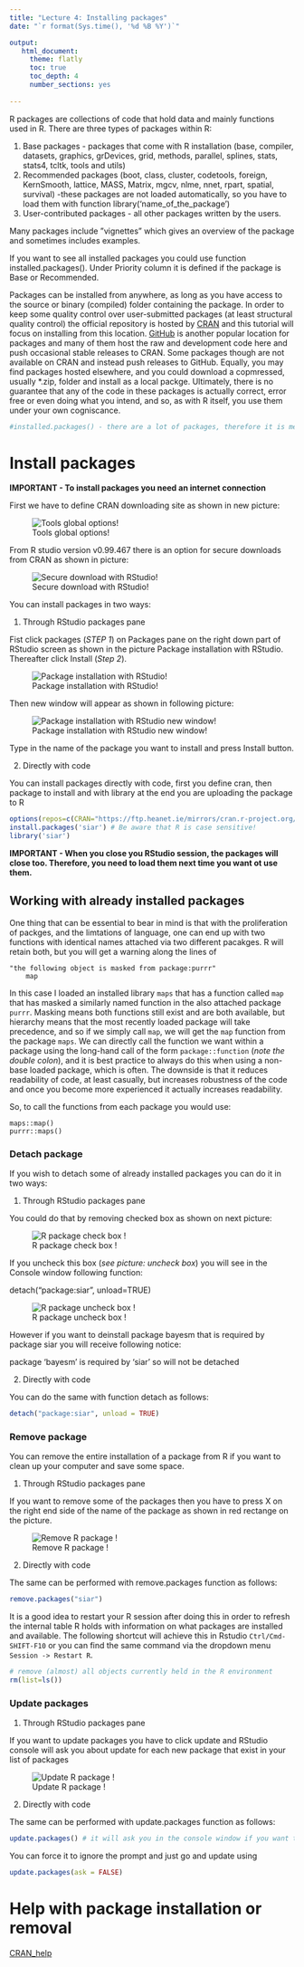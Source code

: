 ```yaml
---
title: "Lecture 4: Installing packages"
date: "`r format(Sys.time(), '%d %B %Y')`"

output:
   html_document:
     theme: flatly
     toc: true
     toc_depth: 4
     number_sections: yes
     
---
```


R packages are collections of code that hold data and mainly functions used in R. There are three types of packages within R: 

1. Base packages - packages that come with R installation (base, compiler, datasets, graphics, grDevices, grid, methods, parallel, splines, stats, stats4, tcltk, tools and utils)
2. Recommended packages (boot, class, cluster, codetools, foreign, KernSmooth, lattice, MASS, Matrix, mgcv, nlme, nnet, rpart, spatial, survival) -these packages are not loaded automatically, so you have to load them with function library('name_of_the_package')
2. User-contributed packages - all other packages written by the users.


Many  packages include ”vignettes” which gives an overview of the package and sometimes includes examples.

If you want to see all installed packages you could use function installed.packages(). Under Priority column it is defined if the package is Base or Recommended.

Packages can be installed from anywhere, as long as you have access to the source or binary (compiled) folder containing the package. In order to keep some quality control over user-submitted packages (at least structural quality control) the official repository is hosted by [CRAN](https://cran.r-project.org) and this tutorial will focus on installing from this location. [GitHub](https://github.com) is another popular location for packages and many of them host the raw and development code here and push occasional stable releases to CRAN. Some packages though are not available on CRAN and instead push releases to GitHub. Equally, you may find packages hosted elsewhere, and you could download a copmressed, usually *.zip, folder and install as a local packge. Ultimately, there is no guarantee that any of the code in these packages is actually correct, error free or even doing what you intend, and so, as with R itself, you use them under your own cogniscance.

```r
#installed.packages() - there are a lot of packages, therefore it is mentioned here as a comment
```

# Install packages

**IMPORTANT - To install packages you need an internet connection**

First we have to define CRAN downloading site as shown in new picture:

![Tools global options!](Tools_global_options.png)


From R studio version v0.99.467 there is an option for secure downloads from CRAN as shown in picture:

![Secure download with RStudio!](Secure_and_CRAN_Ireland.jpg)


You can install packages in two ways:

1. Through RStudio packages pane 

Fist click packages (*STEP 1*) on Packages pane on the right down part of RStudio screen as shown in the picture Package installation with RStudio. Thereafter click Install (*Step 2*).

![Package installation with RStudio!](Package_pane_installation.jpg)


Then new window will appear as shown in following picture:

![Package installation with RStudio new window!](Install_siar_package.png)

Type in the name of the package you want to install and press Install button.


2. Directly with code

You can install packages directly with code, first you define cran, then package to install and with library at the end you are uploading the package to R
```r
options(repos=c(CRAN="https://ftp.heanet.ie/mirrors/cran.r-project.org/"))
install.packages('siar') # Be aware that R is case sensitive!
library('siar')
```

**IMPORTANT - When you close you RStudio session, the packages will close too. Therefore, you need to load them next time you want ot use them.**


## Working with already installed packages

One thing that can be essential to bear in mind is that with the proliferation of packges, and the limtations of language, one can end up with two functions with identical names attached via two different pacakges. R will retain both, but you will get a warning along the lines of 

```
"the following object is masked from package:purrr"
    map
```

In this case I loaded an installed library `maps` that has a function called `map` that has masked a similarly named function in the also attached package `purrr`. Masking means both functions still exist and are both available, but hierarchy means that the most recently loaded package will take precedence, and so if we simply call `map`, we will get the `map` function from the package `maps`. We can directly call the function we want within a package using the long-hand call of the form `package::function` (*note the double colon*), and it is best practice to always do this when using a non-base loaded package, which is often. The downside is that it reduces readability of code, at least casually, but increases robustness of the code and once you become more experienced it actually increases readability.

So, to call the functions from each package you would use:

```
maps::map()
purrr::maps()
```


### Detach package

If you wish to detach some of already installed packages you can do it in two ways:

1. Through RStudio packages pane 

You could do that by removing checked box as shown on next picture:

![R package check box !](Check_box.jpg)

If you uncheck this box (*see picture: uncheck box*) you will see in the Console window following function:

detach("package:siar", unload=TRUE)

![R package uncheck box !](Uncheck_box.jpg)

However if you want to deinstall package bayesm that is required by package siar you will receive following notice:

package ‘bayesm’ is required by ‘siar’ so will not be detached


2. Directly with code

You can do the same with function detach as follows:

```r
detach("package:siar", unload = TRUE)
```


### Remove package

You can remove the entire installation of a package from R if you want to clean up your computer and save some space.

1. Through RStudio packages pane 

If you want to remove some of the packages then you have to press X on the right end side of the name of the package as shown in red rectange on the picture.

![Remove R package !](Uninstall.jpg)

2. Directly with code


The same can be performed with remove.packages function as follows:

```r
remove.packages("siar")
```

It is a good idea to restart your R session after doing this in order to refresh the internal table R holds with information on what packages are installed and available. The following shortcut will achieve this in Rstudio `Ctrl/Cmd-SHIFT-F10` or you can find the same command via the dropdown menu `Session -> Restart R`.

```r
# remove (almost) all objects currently held in the R environment
rm(list=ls()) 
```



### Update packages

1. Through RStudio packages pane 

If you want to update packages you have to click update and RStudio console will ask you about update for each new package that exist in your list of packages

![Update R package !](Update.jpg)

2. Directly with code

The same can be performed with update.packages function as follows:

```r
update.packages() # it will ask you in the console window if you want to update packages with multichoice answer (yes/no/cancel)
```

You can force it to ignore the prompt and just go and update using

```r
update.packages(ask = FALSE)
```



# Help with package installation or removal

[CRAN_help](https://cran.r-project.org/doc/FAQ/R-FAQ.html)

